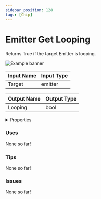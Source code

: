 ```yaml
---
sidebar_position: 128
tags: [Chip]
---
```


# Emitter Get Looping

Returns True if the target Emitter is looping.



![Example banner](./assets/f8c91da0-bb4f-4958-9016-546a387f45dd.svg)

| Input Name | Input Type |
|-----------|-----------|
| Target | emitter |

| Output Name | Output Type |
|-----------|-----------|
| Looping | bool |


<details>
  <summary>Properties</summary>
  <div>
    <div>
    <table>
      <thead>
        <tr>
          <th>Is beta required?</th>
          <th>❌</th>
        </tr>
        <tr>
          <th>Is this chip a trolling risk?</th>
          <th>❌</th>
        </tr>
        <tr>
          <th>Chip UUID</th>
          <th>f8c91da0-bb4f-4958-9016-546a387f45dd</th>
        </tr>
      </thead>
    </table>
    </div>
  </div>
</details>

### Uses

None so far!

### Tips

None so far!

### Issues

None so far!